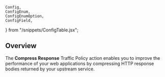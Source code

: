 	Config,
	ConfigEnum,
	ConfigEnumOption,
	ConfigField,
} from "/snippets/ConfigTable.jsx";

## Overview

The **Compress Response** Traffic Policy action enables you to improve the
performance of your web applications by compressing HTTP response bodies returned
by your upstream service.

